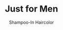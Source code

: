 ---
title: "Just for Men"
subtitle: "Shampoo-In Haircolor"
creator: ""
categories: ["bath"]
featuredImage: "../src/assets/images/item/bath/DSC03010.png"
views: ["../src/assets/images/item/bath/DSC03010.png","../src/assets/images/item/bath/DSC03011.png"]
nextItem: []
---